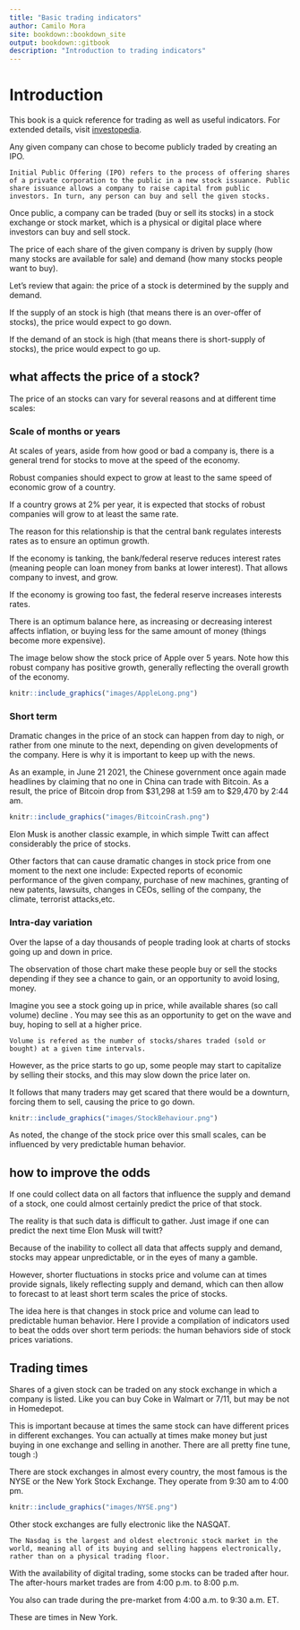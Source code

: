 ```yaml
---
title: "Basic trading indicators"
author: Camilo Mora
site: bookdown::bookdown_site
output: bookdown::gitbook
description: "Introduction to trading indicators"
---
```



# Introduction
This book is a quick reference for trading as well as useful indicators. For extended details, visit  [investopedia](https://www.investopedia.com/terms/m/macd.asp).



Any given company can chose to become publicly traded by creating an IPO.


```block2
Initial Public Offering (IPO) refers to the process of offering shares of a private corporation to the public in a new stock issuance. Public share issuance allows a company to raise capital from public investors. In turn, any person can buy and sell the given stocks.
```


Once public, a company can be traded (buy or sell its stocks) in a stock exchange or stock market, which is a physical or digital place where investors can buy and sell stock.

The price of each share of the given company is driven by supply (how many stocks are available for sale) and demand (how many stocks people want to buy).

Let's review that again: the price of a stock is determined by the supply and demand.

If the supply of an stock is high (that means there is an over-offer of stocks), the price would expect to go down.

If the demand of an stock is high (that means there is short-supply of stocks), the price would expect to go up.

## what affects the price of a stock? {-}
The price of an stocks can vary for several reasons and at different time scales:

### Scale of months or years {-}

At scales of years, aside from how good or bad a company is, there is a general trend for stocks to move at the speed of the economy. 

Robust companies should expect to grow at least to the same speed of economic grow of a country. 

If a country grows at 2% per year, it is expected that stocks of robust companies will grow to at least the same rate. 

The reason for this relationship is that the central bank regulates interests rates as to ensure an optimun  growth. 

If the economy is tanking, the bank/federal reserve reduces interest rates (meaning people can loan money from banks at lower interest). That allows company to invest, and grow.

If the economy is growing too fast, the federal reserve increases interests rates.

There is an optimum balance here, as increasing or decreasing interest affects inflation, or  buying less for the same amount of money (things become more expensive).

The image below show the stock price of Apple over 5 years. Note how this robust company has positive growth, generally reflecting the overall growth of the economy.


```r
knitr::include_graphics("images/AppleLong.png")
```

### Short term {-}
Dramatic changes in the price of an stock can happen from day to nigh, or rather from one minute to the next, depending on given developments of the company. Here is why it is important to keep up with the news.

As an example, in June 21 2021, the Chinese government once again made headlines by claiming that no one in China can trade with Bitcoin. As a result, the price of Bitcoin drop from $31,298 at 1:59 am to $29,470 by 2:44 am. 

```r
knitr::include_graphics("images/BitcoinCrash.png")
```

Elon Musk is another classic example, in which simple Twitt can affect considerably the price of stocks.

Other factors that can cause dramatic changes in stock price from one moment to the next one include: Expected reports of economic performance of the given company, purchase of new machines, granting of new patents, lawsuits, changes in CEOs, selling of the company, the climate, terrorist attacks,etc.


### Intra-day variation {-}
Over the lapse of a day thousands of people trading look at charts of stocks going up and down in price.

The observation of those chart make these people buy or sell the stocks depending if they see a chance to gain, or an opportunity to avoid losing, money.

Imagine you see a stock going up in price, while available shares (so call volume) decline . You may see this as an opportunity to get on the wave and buy, hoping to sell at a higher price.

```block2
Volume is refered as the number of stocks/shares traded (sold or bought) at a given time intervals. 
```

However, as the price starts to go up, some people may start to capitalize by selling their stocks, and this may slow down the price later on. 

It follows that many traders may get scared that there would be a downturn, forcing them to sell, causing the price to go down.

```r
knitr::include_graphics("images/StockBehaviour.png")
```

As noted, the change of the stock price over this small scales, can be influenced by very predictable human behavior. 

## how to improve the odds {-}
If one could collect data on all factors that influence the supply and demand of a stock, one could almost certainly predict the price of that stock. 

The reality is that such data is difficult to gather. Just image if one can predict the next time Elon Musk will twitt?

Because of the inability to collect all data that affects supply and demand, stocks may appear unpredictable, or in the eyes of many a gamble.

However, shorter fluctuations in stocks price and volume can at times provide signals, likely reflecting supply and demand, which can then allow to forecast to at least short term scales the price of stocks.

The idea here is that changes in stock price and volume can lead to predictable human behavior. Here I provide a compilation of indicators used to beat the odds over short term periods: the human behaviors side of stock prices variations.


## Trading times {-}
Shares of a given stock can be traded on any stock exchange in which a company is listed. Like you can buy Coke in Walmart or 7/11, but may be not in Homedepot. 

This is important because at times the same stock can have different prices in different exchanges. You can actually at times make money but just buying in one exchange and selling in another. There are all pretty fine tune, tough :)

There are stock exchanges in almost every country, the most famous is the NYSE or the New York Stock Exchange. They operate from 9:30 am to 4:00 pm.

```r
knitr::include_graphics("images/NYSE.png")
```


Other stock exchanges are fully electronic like the NASQAT. 

```block2
The Nasdaq is the largest and oldest electronic stock market in the world, meaning all of its buying and selling happens electronically, rather than on a physical trading floor. 
```

With the availability of digital trading, some stocks can be traded after hour. The after-hours market trades are from 4:00 p.m. to 8:00 p.m. 

You also can trade during the pre-market from 4:00 a.m. to 9:30 a.m. ET.

These are times in New York.





